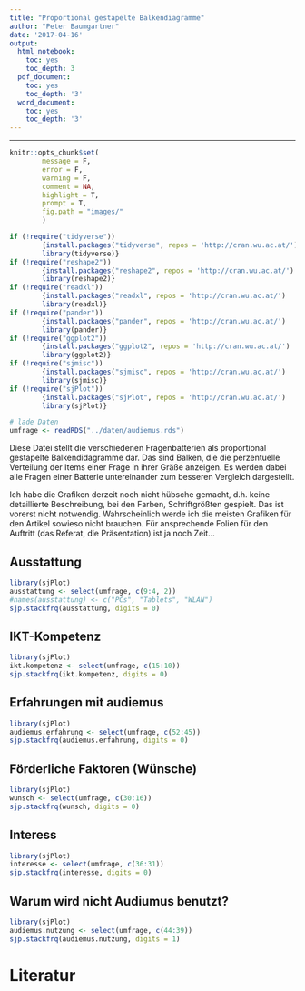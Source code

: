 ```yaml
---
title: "Proportional gestapelte Balkendiagramme"
author: "Peter Baumgartner"
date: '2017-04-16'
output:
  html_notebook:
    toc: yes
    toc_depth: 3
  pdf_document:
    toc: yes
    toc_depth: '3'
  word_document:
    toc: yes
    toc_depth: '3'
---
```

***

```r
knitr::opts_chunk$set(
        message = F,
        error = F,
        warning = F,
        comment = NA,
        highlight = T,
        prompt = T,
        fig.path = "images/"
        )

if (!require("tidyverse")) 
        {install.packages("tidyverse", repos = 'http://cran.wu.ac.at/')
        library(tidyverse)}
if (!require("reshape2"))
        {install.packages("reshape2", repos = 'http://cran.wu.ac.at/')
        library(reshape2)}
if (!require("readxl"))
        {install.packages("readxl", repos = 'http://cran.wu.ac.at/')
        library(readxl)}
if (!require("pander"))
        {install.packages("pander", repos = 'http://cran.wu.ac.at/')
        library(pander)}
if (!require("ggplot2"))
        {install.packages("ggplot2", repos = 'http://cran.wu.ac.at/')
        library(ggplot2)}
if (!require("sjmisc"))
        {install.packages("sjmisc", repos = 'http://cran.wu.ac.at/')
        library(sjmisc)}
if (!require("sjPlot"))
        {install.packages("sjPlot", repos = 'http://cran.wu.ac.at/')
        library(sjPlot)}

# lade Daten
umfrage <- readRDS("../daten/audiemus.rds")
```

Diese Datei stellt die verschiedenen Fragenbatterien als proportional gestapelte Balkendidagramme dar. Das sind Balken, die die perzentuelle Verteilung der Items einer Frage in ihrer Gräße anzeigen. Es werden dabei alle Fragen einer Batterie untereinander zum besseren Vergleich dargestellt.

Ich habe die Grafiken derzeit noch nicht hübsche gemacht, d.h. keine detaillierte Beschreibung, bei den Farben, Schriftgrößten gespielt. Das ist vorerst nicht notwendig. Wahrscheinlich werde ich die meisten Grafiken für den Artikel sowieso nicht brauchen. Für ansprechende Folien für den Auftritt (das Referat, die Präsentation) ist ja noch Zeit…

## Ausstattung

```r
library(sjPlot)
ausstattung <- select(umfrage, c(9:4, 2))
#names(ausstattung) <- c("PCs", "Tablets", "WLAN")
sjp.stackfrq(ausstattung, digits = 0)
```

## IKT-Kompetenz

```r
library(sjPlot)
ikt.kompetenz <- select(umfrage, c(15:10))
sjp.stackfrq(ikt.kompetenz, digits = 0)
```

## Erfahrungen mit audiemus

```r
library(sjPlot)
audiemus.erfahrung <- select(umfrage, c(52:45))
sjp.stackfrq(audiemus.erfahrung, digits = 0)
```

## Förderliche Faktoren (Wünsche)

```r
library(sjPlot)
wunsch <- select(umfrage, c(30:16))
sjp.stackfrq(wunsch, digits = 0)
```
## Interess

```r
library(sjPlot)
interesse <- select(umfrage, c(36:31))
sjp.stackfrq(interesse, digits = 0)
```

## Warum wird nicht Audiumus benutzt?

```r
library(sjPlot)
audiemus.nutzung <- select(umfrage, c(44:39))
sjp.stackfrq(audiemus.nutzung, digits = 1)
```

# Literatur
